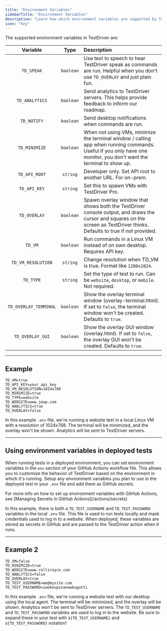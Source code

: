 ```yaml
---
title: "Environment Variables"
sidebarTitle: "Environment Variables"
description: "Learn how which environment variables are supported by TestDriver."
icon: "key"
---
```



The supported environment variables in TestDriver are:

|       Variable        |   Type    | Description                                                                                                                                                                |
| :-------------------: | :-------: | :------------------------------------------------------------------------------------------------------------------------------------------------------------------------- |
|      `TD_SPEAK`       | `boolean` | Use text to speech to hear TestDriver speak as commands are run. Helpful when you don't use `TD_OVERLAY` and just plain fun.                                               |
|    `TD_ANALYTICS`     | `boolean` | Send analytics to TestDriver servers. This helps provide feedback to inform our roadmap.                                                                                   |
|      `TD_NOTIFY`      | `boolean` | Send desktop notifications when commands are run.                                                                                                                          |
|     `TD_MINIMIZE`     | `boolean` | When not using VMs, minimize the terminal window / calling app when running commands. Useful if you only have one monitor, you don't want the terminal to show up.         |
|     `TD_API_ROOT`     | `string`  | Developer only. Set API root to another URL. For on-prem.                                                                                                                  |
|     `TD_API_KEY`      | `string`  | Set this to spawn VMs with TestDriver Pro.                                                                                                                                 |
|     `TD_OVERLAY`      | `boolean` | Spawn overlay window that shows both the TestDriver console output, and draws the cursor and squares on the screen as TestDriver thinks. Defaults to true if not provided. |
|        `TD_VM`        | `boolean` | Run commands in a Linux VM instead of on own desktop. Requires API key.                                                                                                    |
|  `TD_VM_RESOLUTION`   | `string`  | Change resolution when TD_VM is true. Format like `1280x1024`.                                                                                                             |
|       `TD_TYPE`       | `string`  | Set the type of test to run. Can be `website`, `desktop`, or `mobile`. Not required.                                                                                       |
| `TD_OVERLAY_TERMINAL` | `boolean` | Show the overlay terminal window (overlay-terminal.html). If set to `false`, the terminal window won't be created. Defaults to `true`.                                     |
|   `TD_OVERLAY_GUI`    | `boolean` | Show the overlay GUI window (overlay.html). If set to `false`, the overlay GUI won't be created. Defaults to `true`.                                                       |

<GitignoreWarning />

---

## Example

```
TD_VM=true
TD_API_KEY=your_api_key
TD_VM_RESOLUTION=1024x768
TD_MINIMIZE=true
TD_TYPE=website
TD_WEBSITE=www.jeep.com
TD_ANALYTICS=true
TD_OVERLAY=false

```

In this example `.env` file, we're running a website test in a local Linux VM with a resolution of 1024x768. The terminal will be minimized, and the overlay won't be shown. Analytics will be sent to TestDriver servers.

---

## Using environment variables in deployed tests

When running tests in a deployed environment, you can set environment variables in the `env` section of your GitHub Actions workflow file. This allows you to customize the behavior of TestDriver based on the environment in which it's running. Setup any environment variables you plan to use in the deployed test in your `.env` file and add them as GitHub secrets.

<Tip>
  For more info on how to set up environment variables with GitHub Actions, see
  [Managing Secrets in GitHub Actions](/actions/secrets)
</Tip>

In this example, there is both a `TD_TEST_USERNAME` and `TD_TEST_PASSWORD` variables in the local `.env` file. This file is used to run tests locally and mask credentials used to log in to a website. When deployed, these variables are stored as secrets in GitHub and are passed to the TestDriver action when it runs.

---

## Example 2

```
TD_VM=false
TD_MINIMIZE=true
TD_WEBSITE=www.rollsroyce.com
TD_ANALYTICS=false
TD_OVERLAY=true
TD_TEST_USERNAME=me@mysite.com
TD_TEST_PASSWORD=iwokeupinanewbugatti
```

In this example `.env` file, we're running a website test with our desktop using the local agent. The terminal will be minimized, and the overlay will be shown. Analytics won't be sent to TestDriver servers. The `TD_TEST_USERNAME` and `TD_TEST_PASSWORD` variables are used to log in to the website. Be sure to expand these in your test with `${TD_TEST_USERNAME}` and `${TD_TEST_PASSWORD}` notation!
